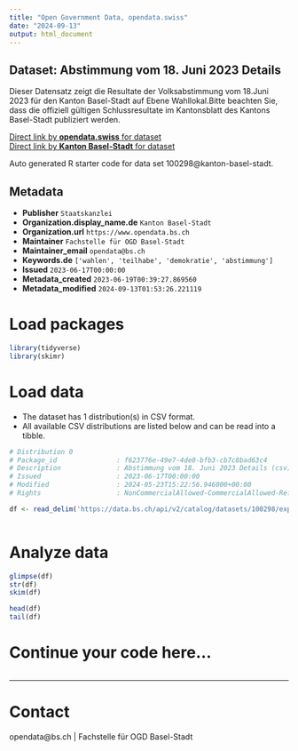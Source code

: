 ```yaml
---
title: "Open Government Data, opendata.swiss"
date: "2024-09-13"
output: html_document
---
```


## Dataset: Abstimmung vom 18. Juni 2023 Details

Dieser Datensatz zeigt die Resultate der Volksabstimmung vom 18.Juni 2023 für den Kanton Basel-Stadt auf Ebene Wahllokal.Bitte beachten Sie, dass die offiziell gültigen Schlussresultate im Kantonsblatt des Kantons Basel-Stadt publiziert werden. 

[Direct link by **opendata.swiss** for dataset](https://opendata.swiss/de/dataset/abstimmung-vom-18-juni-2023-details)<br>
[Direct link by **Kanton Basel-Stadt** for dataset](https://data.bs.ch/explore/dataset/100298/)

Auto generated R starter code for data set 100298@kanton-basel-stadt.

## Metadata

- **Publisher** `Staatskanzlei`
- **Organization.display_name.de** `Kanton Basel-Stadt`
- **Organization.url** `https://www.opendata.bs.ch`
- **Maintainer** `Fachstelle für OGD Basel-Stadt`
- **Maintainer_email** `opendata@bs.ch`
- **Keywords.de** `['wahlen', 'teilhabe', 'demokratie', 'abstimmung']`
- **Issued** `2023-06-17T00:00:00`
- **Metadata_created** `2023-06-19T00:39:27.869560`
- **Metadata_modified** `2024-09-13T01:53:26.221119`


# Load packages

```r

library(tidyverse)
library(skimr)

```

# Load data

-   The dataset has 1 distribution(s) in CSV format.
-   All available CSV distributions are listed below and can be read into a tibble.

```r

# Distribution 0
# Package_id               : f623776e-49e7-4de0-bfb3-cb7c8bad63c4
# Description              : Abstimmung vom 18. Juni 2023 Details (csv)
# Issued                   : 2023-06-17T00:00:00
# Modified                 : 2024-05-23T15:22:56.946000+00:00
# Rights                   : NonCommercialAllowed-CommercialAllowed-ReferenceRequired

df <- read_delim('https://data.bs.ch/api/v2/catalog/datasets/100298/exports/csv?use_labels=true')



```

# Analyze data

```r

glimpse(df)
str(df)
skim(df)

head(df)
tail(df)

```

# Continue your code here...

```r

```

------------------------------------------------------------------------

# Contact

opendata@bs.ch | Fachstelle für OGD Basel-Stadt
